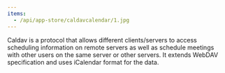 ```yaml
---
items:
  - /api/app-store/caldavcalendar/1.jpg
---
```


<Slider items={items} />

Caldav is a protocol that allows different clients/servers to access scheduling information on remote servers as well as schedule meetings with other users on the same server or other servers. It extends WebDAV specification and uses iCalendar format for the data.
